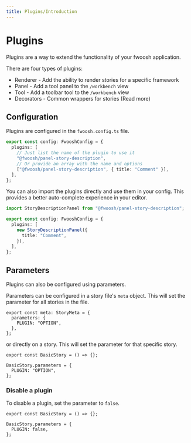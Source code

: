```yaml
---
title: Plugins/Introduction
---
```



# Plugins

Plugins are a way to extend the functionality of your fwoosh application.

There are four types of plugins:

- Renderer - Add the ability to render stories for a specific framework
- Panel - Add a tool panel to the `/workbench` view
- Tool - Add a toolbar tool to the `/workbench` view
- Decorators - Common wrappers for stories (<Link to="Features/Decorators">Read more</Link>)

## Configuration

Plugins are configured in the `fwoosh.config.ts` file.

```ts fwoosh.config.ts focus=2:7
export const config: FwooshConfig = {
  plugins: [
    // Just list the name of the plugin to use it
    "@fwoosh/panel-story-description",
    // Or provide an array with the name and options
    ["@fwoosh/panel-story-description", { title: "Comment" }],
  ],
};
```

You can also import the plugins directly and use them in your config.
This provides a better auto-complete experience in your editor.

```ts focus=1,5:7
import StoryDescriptionPanel from "@fwoosh/panel-story-description";

export const config: FwooshConfig = {
  plugins: [
    new StoryDescriptionPanel({
      title: "Comment",
    }),
  ],
};
```

## Parameters

Plugins can also be configured using parameters.

Parameters can be configured in a story file's `meta` object.
This will set the parameter for all stories in the file.

```tsx Example.stories.tsx focus=2:4
export const meta: StoryMeta = {
  parameters: {
    PLUGIN: "OPTION",
  },
};
```

or directly on a story.
This will set the parameter for that specific story.

```tsx Example.stories.tsx focus=3:5
export const BasicStory = () => {};

BasicStory.parameters = {
  PLUGIN: "OPTION",
};
```

### Disable a plugin

To disable a plugin, set the parameter to `false`.

```tsx Example.stories.tsx focus=3:5
export const BasicStory = () => {};

BasicStory.parameters = {
  PLUGIN: false,
};
```
